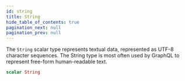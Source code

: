 ```yaml
---
id: string
title: String
hide_table_of_contents: true
pagination_next: null
pagination_prev: null
---
```



The `String` scalar type represents textual data, represented as UTF-8 character sequences. The String type is most often used by GraphQL to represent free-form human-readable text.

```graphql
scalar String
```




